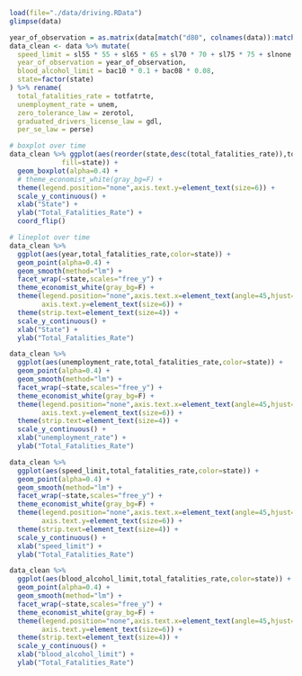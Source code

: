 ```r
load(file="./data/driving.RData")
glimpse(data)

```

```r
year_of_observation = as.matrix(data[match("d80", colnames(data)):match("d04", colnames(data))]) %*% c(1980:2004)
data_clean <- data %>% mutate(
  speed_limit = sl55 * 55 + sl65 * 65 + sl70 * 70 + sl75 * 75 + slnone * 100,# assuming 100 for no speed limit
  year_of_observation = year_of_observation,
  blood_alcohol_limit = bac10 * 0.1 + bac08 * 0.08,
  state=factor(state) 
) %>% rename(
  total_fatalities_rate = totfatrte,
  unemployment_rate = unem,
  zero_tolerance_law = zerotol,
  graduated_drivers_license_law = gdl,
  per_se_law = perse)
```

```r
# boxplot over time
data_clean %>% ggplot(aes(reorder(state,desc(total_fatalities_rate)),total_fatalities_rate,
             fill=state)) +
  geom_boxplot(alpha=0.4) +
  # theme_economist_white(gray_bg=F) +
  theme(legend.position="none",axis.text.y=element_text(size=6)) +
  scale_y_continuous() +
  xlab("State") +
  ylab("Total_Fatalities_Rate") +
  coord_flip()

# lineplot over time
data_clean %>%
  ggplot(aes(year,total_fatalities_rate,color=state)) +
  geom_point(alpha=0.4) +
  geom_smooth(method="lm") +
  facet_wrap(~state,scales="free_y") +
  theme_economist_white(gray_bg=F) +
  theme(legend.position="none",axis.text.x=element_text(angle=45,hjust=1,vjust=1,size=6),
        axis.text.y=element_text(size=6)) +
  theme(strip.text=element_text(size=4)) +
  scale_y_continuous() +
  xlab("State") +
  ylab("Total_Fatalities_Rate")
```
```r
data_clean %>%
  ggplot(aes(unemployment_rate,total_fatalities_rate,color=state)) +
  geom_point(alpha=0.4) +
  geom_smooth(method="lm") +
  facet_wrap(~state,scales="free_y") +
  theme_economist_white(gray_bg=F) +
  theme(legend.position="none",axis.text.x=element_text(angle=45,hjust=1,vjust=1,size=6),
        axis.text.y=element_text(size=6)) +
  theme(strip.text=element_text(size=4)) +
  scale_y_continuous() +
  xlab("unemployment_rate") +
  ylab("Total_Fatalities_Rate")
```
```r
data_clean %>%
  ggplot(aes(speed_limit,total_fatalities_rate,color=state)) +
  geom_point(alpha=0.4) +
  geom_smooth(method="lm") +
  facet_wrap(~state,scales="free_y") +
  theme_economist_white(gray_bg=F) +
  theme(legend.position="none",axis.text.x=element_text(angle=45,hjust=1,vjust=1,size=6),
        axis.text.y=element_text(size=6)) +
  theme(strip.text=element_text(size=4)) +
  scale_y_continuous() +
  xlab("speed_limit") +
  ylab("Total_Fatalities_Rate")
```
```r
data_clean %>%
  ggplot(aes(blood_alcohol_limit,total_fatalities_rate,color=state)) +
  geom_point(alpha=0.4) +
  geom_smooth(method="lm") +
  facet_wrap(~state,scales="free_y") +
  theme_economist_white(gray_bg=F) +
  theme(legend.position="none",axis.text.x=element_text(angle=45,hjust=1,vjust=1,size=6),
        axis.text.y=element_text(size=6)) +
  theme(strip.text=element_text(size=4)) +
  scale_y_continuous() +
  xlab("blood_alcohol_limit") +
  ylab("Total_Fatalities_Rate")
```
